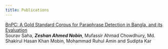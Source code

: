```yaml
---
title: Publications
---
```


[BnPC: A Gold Standard Corpus for Paraphrase Detection in Bangla, and its Evaluation](https://comparable.limsi.fr/bucc2024/pdf/2024.bucc-1.9.pdf)  
Sourav Saha, ***Zeshan Ahmed Nobin***, Mufassir Ahmad Chowdhury, Md. Shakirul Hasan Khan Mobin, Mohammad Ruhul Amin and Sudipta Kar
